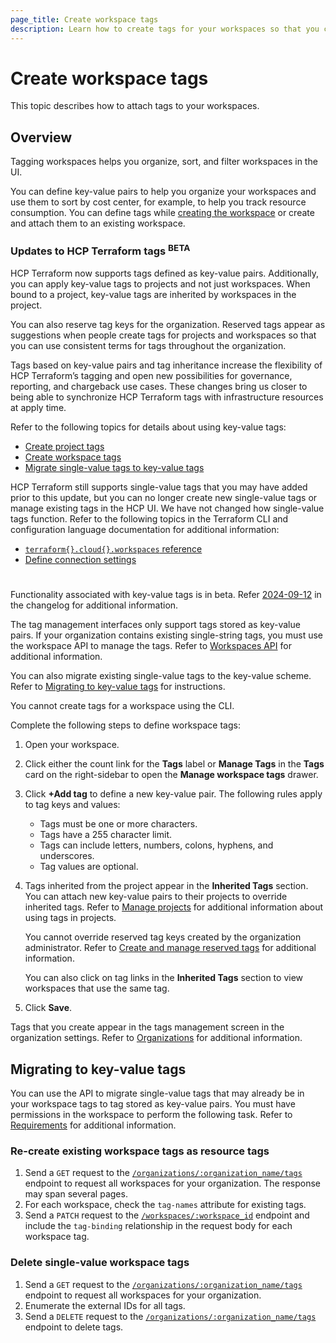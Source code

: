 ```yaml
---
page_title: Create workspace tags
description: Learn how to create tags for your workspaces so that you can organize workspaces. Tagging workspaces also lets you sort and filter workspaces in the UI.  
---
```


# Create workspace tags

This topic describes how to attach tags to your workspaces. 

## Overview

Tagging workspaces helps you organize, sort, and filter workspaces in the UI. 

You can define key-value pairs to help you organize your workspaces and use them to sort by cost center, for example, to help you track resource consumption. You can define tags while [creating the workspace](#create-a-workspace) or create and attach them to an existing workspace.


### Updates to HCP Terraform tags <sup>BETA</sup>

HCP Terraform now supports tags defined as key-value pairs. Additionally, you can apply key-value tags to projects and not just workspaces. When bound to a project, key-value tags are inherited by workspaces in the project.

You can also reserve tag keys for the organization. Reserved tags appear as suggestions when people create tags for projects and workspaces so that you can use consistent terms for tags throughout the organization.

Tags based on key-value pairs and tag inheritance increase the flexibility of HCP Terraform’s tagging and open new possibilities for governance, reporting, and chargeback use cases. These changes bring us closer to being able to synchronize HCP Terraform tags with infrastructure resources at apply time.

Refer to the following topics for details about using key-value tags:

- [Create project tags](/terraform/cloud-docs/projects/manage#define-project-tags)
- [Create workspace tags](/terraform/cloud-docs/workspaces/create#define-workspace-tags)
- [Migrate single-value tags to key-value tags](/terraform/cloud-docs/workspaces/create#migrating-to-key-value-tags)

HCP Terraform still supports single-value tags that you may have added prior to this update, but you can no longer create new single-value tags or manage existing tags in the HCP UI. We have not changed how single-value tags function. Refer to the following topics in the Terraform CLI and configuration language documentation for additional information:

- [`terraform{}.cloud{}.workspaces` reference](/terraform/language/terraform#terraform-cloud-workspaces)
- [Define connection settings](/terraform/cli/cloud/settings#define-connection-settings)


#

Functionality associated with key-value tags is in beta. Refer [2024-09-12](/terraform/cloud-docs/changelog#2024-09-12) in the changelog for additional information.

The tag management interfaces only support tags stored as key-value pairs. If your organization contains existing single-string tags, you must use the workspace API to manage the tags. Refer to [Workspaces API](/terraform/cloud-docs/api-docs/workspaces) for additional information.

You can also migrate existing single-value tags to the key-value scheme. Refer to [Migrating to key-value tags](#migrating-to-key-value-tags) for instructions.

You cannot create tags for a workspace using the CLI.

Complete the following steps to define workspace tags:

1. Open your workspace.
1. Click either the count link for the **Tags** label or **Manage Tags** in the **Tags** card on the right-sidebar to open the **Manage workspace tags** drawer.
1. Click **+Add tag** to define a new key-value pair. The following rules apply to tag keys and values:
    - Tags must be one or more characters.
    - Tags have a 255 character limit.
    - Tags can include letters, numbers, colons, hyphens, and underscores.
    - Tag values are optional.
1. Tags inherited from the project appear in the **Inherited Tags** section. You can attach new key-value pairs to their projects to override inherited tags. Refer to [Manage projects](/terraform/cloud-docs/projects/manage) for additional information about using tags in projects.

   You cannot override reserved tag keys created by the organization administrator. Refer to [Create and manage reserved tags](/terraform/cloud-docs/users-teams-organizations/organizations#create-and-manage-reserved-tags) for additional information.

   You can also click on tag links in the **Inherited Tags** section to view workspaces that use the same tag.
1. Click **Save**.

Tags that you create appear in the tags management screen in the organization settings. Refer to [Organizations](/terraform/cloud-docs/users-teams-organizations/organizations) for additional information.


## Migrating to key-value tags

You can use the API to migrate single-value tags that may already be in your workspace tags to tag stored as key-value pairs. You must have permissions in the workspace to perform the following task. Refer to [Requirements](#requirements) for additional information.

### Re-create existing workspace tags as resource tags

1. Send a `GET` request to the [`/organizations/:organization_name/tags`](/terraform/cloud-docs/api-docs/organization-tags#list-tags) endpoint to request all workspaces for your organization. The response may span several pages.
1. For each workspace, check the `tag-names` attribute for existing tags.
1. Send a `PATCH` request to the [`/workspaces/:workspace_id`](/terraform/cloud-docs/api-docs/workspaces#update-a-workspace) endpoint and include the `tag-binding` relationship in the request body for each workspace tag.

### Delete single-value workspace tags

1. Send a `GET` request to the [`/organizations/:organization_name/tags`](/terraform/cloud-docs/api-docs/organization-tags#list-tags) endpoint to request all workspaces for your organization.
1. Enumerate the external IDs for all tags.
2. Send a `DELETE` request to the [`/organizations/:organization_name/tags`](/terraform/cloud-docs/api-docs/organization-tags#delete-tags) endpoint to delete tags.
